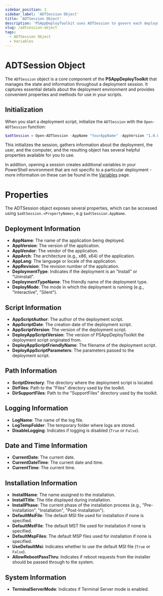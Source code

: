 ```yaml
---
sidebar_position: 2
sidebar_label: 'ADTSession Object'
title: 'ADTSession Object'
description: 'PSAppDeployToolkit uses ADTSession to govern each deployment. You can find more information here'
slug: /adtsession-object
tags:
  - ADTSession Object
  - Variables
---
```


# ADTSession Object

The `ADTSession` object is a core component of the **PSAppDeployToolkit** that manages the state and information throughout a deployment session. It captures essential details about the deployment environment and provides convenient properties and methods for use in your scripts.

## Initialization

When you start a deployment script, initialize the `ADTSession` with the `Open-ADTSession` function:

```powershell
$adtSession = Open-ADTSession -AppName "YourAppName" -AppVersion "1.0.0" -AppVendor "YourVendor" -DeploymentType "Install" -SessionState $ExecutionContext.SessionState -PassThru
```

This initializes the session, gathers information about the deployment, the user, and the computer, and the resulting object has several helpful properties available for you to use.

In addition, opening a session creates additional variables in your PowerShell environment that are not specific to a particular deployment - more information on these can be found in the [Variables](./variables) page.

# Properties
The ADTSession object exposes several properties, which can be accessed using `$adtSession.<PropertyName>`, e.g `$adtSession.AppName`.

## Deployment Information

- **AppName**: The name of the application being deployed.
- **AppVersion**: The version of the application.
- **AppVendor**: The vendor of the application.
- **AppArch**: The architecture (e.g., x86, x64) of the application.
- **AppLang**: The language or locale of the application.
- **AppRevision**: The revision number of the application.
- **DeploymentType**: Indicates if the deployment is an "Install" or "Uninstall".
- **DeploymentTypeName**: The friendly name of the deployment type.
- **DeployMode**: The mode in which the deployment is running (e.g., "Interactive", "Silent").

## Script Information

- **AppScriptAuthor**: The author of the deployment script.
- **AppScriptDate**: The creation date of the deployment script.
- **AppScriptVersion**: The version of the deployment script.
- **DeployAppScriptVersion**: The version of PSAppDeployToolkit the deployment script originated from.
- **DeployAppScriptFriendlyName**: The filename of the deployment script.
- **DeployAppScriptParameters**: The parameters passed to the deployment script.

## Path Information

- **ScriptDirectory**: The directory where the deployment script is located.
- **DirFiles**: Path to the "Files" directory used by the toolkit.
- **DirSupportFiles**: Path to the "SupportFiles" directory used by the toolkit.

## Logging Information

- **LogName**: The name of the log file.
- **LogTempFolder**: The temporary folder where logs are stored.
- **DisableLogging**: Indicates if logging is disabled (`True` or `False`).

## Date and Time Information

- **CurrentDate**: The current date.
- **CurrentDateTime**: The current date and time.
- **CurrentTime**: The current time.

## Installation Information

- **InstallName**: The name assigned to the installation.
- **InstallTitle**: The title displayed during installation.
- **InstallPhase**: The current phase of the installation process (e.g., "Pre-Installation", "Installation", "Post-Installation").
- **DefaultMsiFile**: The default MSI file used for installation if none is specified.
- **DefaultMstFile**: The default MST file used for installation if none is specified.
- **DefaultMspFiles**: The default MSP files used for installation if none is specified.
- **UseDefaultMsi**: Indicates whether to use the default MSI file (`True` or `False`).
- **AllowRebootPassThru**: Indicates if reboot requests from the installer should be passed through to the system.

## System Information

- **TerminalServerMode**: Indicates if Terminal Server mode is enabled.
